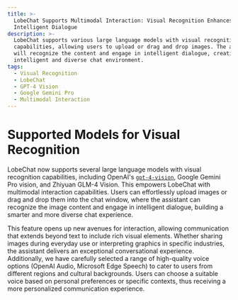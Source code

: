```yaml
---
title: >-
  LobeChat Supports Multimodal Interaction: Visual Recognition Enhances
  Intelligent Dialogue
description: >-
  LobeChat supports various large language models with visual recognition
  capabilities, allowing users to upload or drag and drop images. The assistant
  will recognize the content and engage in intelligent dialogue, creating a more
  intelligent and diverse chat environment.
tags:
  - Visual Recognition
  - LobeChat
  - GPT-4 Vision
  - Google Gemini Pro
  - Multimodal Interaction
---
```


# Supported Models for Visual Recognition

LobeChat now supports several large language models with visual recognition capabilities, including OpenAI's [`gpt-4-vision`](https://platform.openai.com/docs/guides/vision), Google Gemini Pro vision, and Zhiyuan GLM-4 Vision. This empowers LobeChat with multimodal interaction capabilities. Users can effortlessly upload images or drag and drop them into the chat window, where the assistant can recognize the image content and engage in intelligent dialogue, building a smarter and more diverse chat experience.

This feature opens up new avenues for interaction, allowing communication that extends beyond text to include rich visual elements. Whether sharing images during everyday use or interpreting graphics in specific industries, the assistant delivers an exceptional conversational experience. Additionally, we have carefully selected a range of high-quality voice options (OpenAI Audio, Microsoft Edge Speech) to cater to users from different regions and cultural backgrounds. Users can choose a suitable voice based on personal preferences or specific contexts, thus receiving a more personalized communication experience.
